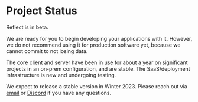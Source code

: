 # Project Status

Reflect is in beta.

We are ready for you to begin developing your applications with it. However, we do not recommend using it for production software yet, because we cannot commit to not losing data.

The core client and server have been in use for about a year on significant projects in an on-prem configuration, and are stable. The SaaS/deployment infrastructure is new and undergoing testing.

We expect to release a stable version in Winter 2023. Please reach out via [email](mailto:hi@reflect.net) or [Discord](https://discord.reflect.net/) if you have any questions.
